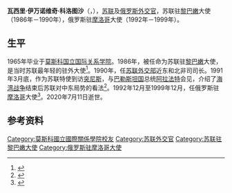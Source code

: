 {{Infobox officeholder
| 姓名     = 瓦西里·科洛图沙
| 原名     = {{lang|ru|Василий Колотуша}}
| 职务     = 俄罗斯联邦驻[[摩洛哥|摩洛哥]]大使	
| 就任日期 = 1992年12月16日
| 卸任日期 = 1999年12月31日
| 总统     = [[鲍里斯·尼古拉耶维奇·叶利钦|鲍里斯·叶利钦]]
| 前任     = [[尤里·米哈伊洛维奇·雷巴科夫|尤里·雷巴科夫]]
| 继任     = [[尤里·米哈伊洛维奇·科托夫|尤里·科托夫]]
| 职务1    = 苏联驻[[黎巴嫩|黎巴嫩]]大使
| 就任日期1= 1986年4月22日
| 卸任日期1= 1990年9月14日
| 前任1    = [[亚历山大·阿列克谢耶维奇·索尔达托夫|亚历山大·索尔达托夫]]
| 继任1    = [[根纳季·维克托罗维奇·伊利伊乔夫|根纳季·伊利伊乔夫]]
| 性别     = 男
| 出生日期 = 1941年6月26日
| 出生地点 = 
| 逝世日期 = {{Dda|2020|7|11|1941|6|26}}
| 逝世地点 =
| 母校     = [[莫斯科国立国际关系学院|莫斯科国立国际关系学院]]
| 国籍     = {{URS}}{{to}}{{RUS}}
| 职业     = [[外交官|外交官]]
| 获奖     = {{各族人民友谊勋章}} {{劳动英勇奖章}} {{退休劳动者奖章}}
}}
'''瓦西里·伊万诺维奇·科洛图沙'''（{{lang-ru|Василий Иванович Колотуша}}，{{bd|1941年|6月26日|2020年|7月11日|catIdx=Kolotusha}}），[[苏联|苏联]]及[[俄罗斯|俄罗斯]][[外交官|外交官]]，苏联驻[[黎巴嫩|黎巴嫩]]大使（1986年－1990年），俄罗斯驻[[摩洛哥|摩洛哥]]大使（1992年－1999年）。
==生平==
1965年毕业于[[莫斯科国立国际关系学院|莫斯科国立国际关系学院]]。1986年，被任命为苏联驻[[黎巴嫩|黎巴嫩]]大使，是当时苏联最年轻的驻外大使<ref>{{cite web |title=Умер ветеран российской дипломатии Василий Колотуша |url=https://www.kommersant.ru/doc/4416162 |publisher=[[生意人报|Коммерсантъ]] |language=ru |date=2020-07-13 |access-date=2020-07-16 |archive-date=2020-07-15 |archive-url=https://web.archive.org/web/20200715154253/https://www.kommersant.ru/doc/4416162 |dead-url=no }}</ref>。1990年，任[[苏联外交部|苏联外交部]]近东和北非司司长。1991年3月底，作为苏联特使到访[[突尼斯|突尼斯]]，与[[巴勒斯坦国|巴勒斯坦国]]总统[[亚西尔·阿拉法特|阿拉法特]]会见，介绍了[[海湾战争|海湾战争]]结束后苏联对中东局势的看法<ref>{{cite news |title=阿拉法特接见苏联特使 |work=[[人民日报|人民日报]] |date=1991-04-01 |page=6}}</ref>。1992年12月至1999年12月，任俄罗斯驻[[摩洛哥|摩洛哥]]大使<ref>{{cite web |title=Указ Президента Российской Федерации от 31.12.1999 г. № 1782 |url=http://kremlin.ru/acts/bank/14843 |language=ru |date=1999-12-31 |access-date=2020-07-16 |archive-date=2020-07-17 |archive-url=https://web.archive.org/web/20200717081609/http://kremlin.ru/acts/bank/14843 |dead-url=no }}</ref>。2020年7月11日逝世。
==参考资料==
{{reflist}}
{{Authority control}}
{{DEFAULTSORT:Kolotusha, Vasily}}
[[Category:莫斯科國立國際關係學院校友|Category:莫斯科國立國際關係學院校友]]
[[Category:苏联外交官|Category:苏联外交官]]
[[Category:苏联驻黎巴嫩大使|Category:苏联驻黎巴嫩大使]]
[[Category:俄罗斯驻摩洛哥大使|Category:俄罗斯驻摩洛哥大使]]